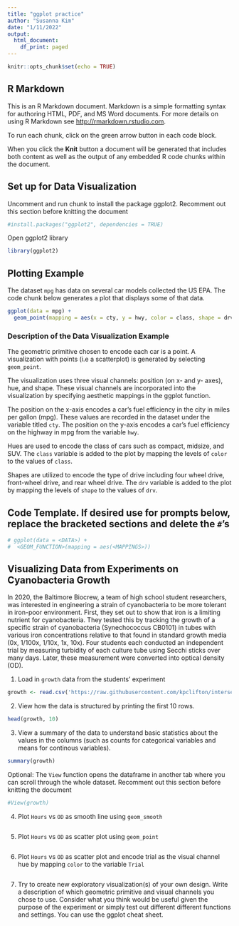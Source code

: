 ```yaml
---
title: "ggplot practice"
author: "Susanna Kim"
date: "1/11/2022"
output:
  html_document:
    df_print: paged
---
```


```r
knitr::opts_chunk$set(echo = TRUE)
```

## R Markdown

This is an R Markdown document. Markdown is a simple formatting syntax for authoring HTML, PDF, and MS Word documents. For more details on using R Markdown see <http://rmarkdown.rstudio.com>.

To run each chunk, click on the green arrow button in each code block.

When you click the **Knit** button a document will be generated that includes both content as well as the output of any embedded R code chunks within the document. 

## Set up for Data Visualization

Uncomment and run chunk to install the package ggplot2. Recomment out this section before knitting the document
```r
#install.packages("ggplot2", dependencies = TRUE)
```

Open ggplot2 library
```r
library(ggplot2)
```

## Plotting Example

The dataset `mpg` has data on several car models collected the US EPA. The code chunk below generates a plot that displays some of that data.

```r
ggplot(data = mpg) +
  geom_point(mapping = aes(x = cty, y = hwy, color = class, shape = drv))
```

### Description of the Data Visualization Example
The geometric primitive chosen to encode each car is a point. A visualization with points (i.e a scatterplot) is generated by selecting `geom_point`.

The visualization uses three visual channels: position (on x- and y- axes), hue, and shape. These visual channels are incorporated into the visualization by specifying aesthetic mappings in the ggplot function.

The position on the x-axis encodes a car’s fuel efficiency in the city in miles per gallon (mpg).  These values are recorded in the dataset under the variable titled `cty`. The position on the y-axis encodes a car’s fuel efficiency on the highway in mpg from the variable `hwy`.

Hues are used to encode the class of cars such as compact, midsize, and SUV. The `class` variable is added to the plot by mapping the levels of `color` to the values of `class`.

Shapes are utilized to encode the type of drive including four wheel drive, front-wheel drive, and rear wheel drive. The `drv` variable is added to the plot by mapping the levels of `shape` to the values of `drv`.

## Code Template. If desired use for prompts below, replace the bracketed sections and delete the `#`'s
```r
# ggplot(data = <DATA>) + 
#  <GEOM_FUNCTION>(mapping = aes(<MAPPINGS>))
```

## Visualizing Data from Experiments on Cyanobacteria Growth

In 2020, the Baltimore Biocrew, a team of high school student researchers, was interested in engineering a strain of cyanobacteria to be more tolerant in iron-poor environment. First, they set out to show that iron is a limiting nutrient for cyanobacteria. They tested this by tracking the growth of a specific strain of cyanobacteria (Synechococcus CB0101) in tubes with various iron concentrations relative to that found in standard growth media (0x, 1/100x, 1/10x, 1x, 10x). Four students each conducted an independent trial by measuring turbidity of each culture tube using Secchi sticks over many days. Later, these measurement were converted into optical density (OD).  

1. Load in `growth` data from the students' experiment
```r
growth <- read.csv('https://raw.githubusercontent.com/kpclifton/intersession_data_2023/main/code/day4/cyanobacteria_growth.csv')
```

2. View how the data is structured by printing the first 10 rows.
```r
head(growth, 10)
```

3. View a summary of the data to understand basic statistics about the values in the columns (such as counts for categorical variables and means for continous variables).
```r
summary(growth)
```

Optional: The `View` function opens the dataframe in another tab where you can scroll through the whole dataset. Recomment out this section before knitting the document
```r
#View(growth)
```

4. Plot `Hours` vs `OD` as smooth line using `geom_smooth`
```r

```

5. Plot `Hours` vs `OD` as scatter plot using `geom_point`
```r

```


6. Plot `Hours` vs `OD` as scatter plot and encode trial as the visual channel hue by mapping `color` to the variable `Trial`
```r

```


7. Try to create new exploratory visualization(s) of your own design. Write a description of which geometric primitive and visual channels you chose to use. Consider what you think would be useful given the purpose of the experiment or simply test out different different functions and settings. You can use the ggplot cheat sheet.

```r

```

```r

```

```r

```

```r

```

